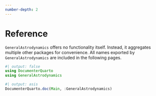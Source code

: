 ```yaml
---
number-depth: 2
---
```


# Reference

`GeneralAstrodynamics` offers no functionality itself. Instead, it aggregates multiple other packages for convenience. All names exported by `GeneralAstrodynamics` are included in the following pages.

```julia
#| output: false
using DocumenterQuarto
using GeneralAstrodynamics
```

```julia
#| output: asis
DocumenterQuarto.doc(Main, :GeneralAstrodynamics)
```
